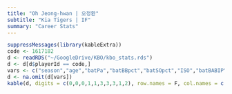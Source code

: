 ```yaml
---
title: "Oh Jeong-hwan | 오정환"
subtitle: "Kia Tigers | IF"
summary: "Career Stats"
---
```

```r
suppressMessages(library(kableExtra))
code <- 1617182
d <- readRDS("~/GoogleDrive/KBO/kbo_stats.rds")
d <- d[d$playerId == code,]
vars <- c("season","age","batPa","batBBpct","batSOpct","ISO","batBABIP","wOBA","wRCplus","batWAR")
d <- na.omit(d[vars])
kable(d, digits = c(0,0,0,1,1,3,3,3,1,2), row.names = F, col.names = c("Season","Age","PA","BB%","SO%","ISO","BABIP","wOBA","wRC+","WAR")) %>% kable_styling(bootstrap_options = c("striped", "hover"), fixed_thead = T)
```

